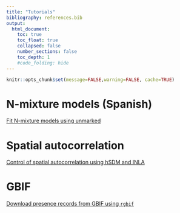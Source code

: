```yaml
---
title: "Tutorials"
bibliography: references.bib
output:
  html_document:
    toc: true
    toc_float: true
    collapsed: false
    number_sections: false
    toc_depth: 1
    #code_folding: hide
---
```


```r
knitr::opts_chunk$set(message=FALSE,warning=FALSE, cache=TRUE)
```



# N-mixture models (Spanish)

[Fit N-mixture models using unmarked](https://jabiologo.github.io/web/tutorials/nmixture.html)

# Spatial autocorrelation

[Control of spatial autocorrelation using hSDM and INLA](https://jabiologo.github.io/web/tutorials/example_INLA.html)

# GBIF

[Download presence records from GBIF using `rgbif`](https://jabiologo.github.io/web/tutorials/gbif_tutorial.html)

 
